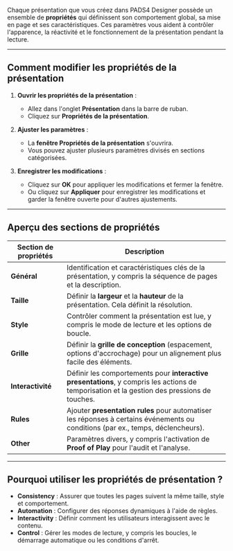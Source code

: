 Chaque présentation que vous créez dans PADS4 Designer possède un ensemble de **propriétés** qui définissent son comportement global, sa mise en page et ses caractéristiques. Ces paramètres vous aident à contrôler l'apparence, la réactivité et le fonctionnement de la présentation pendant la lecture.

***

## **Comment modifier les propriétés de la présentation**

1. **Ouvrir les propriétés de la présentation** :
   * Allez dans l'onglet **Présentation** dans la barre de ruban.
   * Cliquez sur **Propriétés de la présentation**.

2. **Ajuster les paramètres** :
   * La **fenêtre Propriétés de la présentation** s'ouvrira.
   * Vous pouvez ajuster plusieurs paramètres divisés en sections catégorisées.

3. **Enregistrer les modifications** :
   * Cliquez sur **OK** pour appliquer les modifications et fermer la fenêtre.
   * Ou cliquez sur **Appliquer** pour enregistrer les modifications et garder la fenêtre ouverte pour d'autres ajustements.

***

## **Aperçu des sections de propriétés**

| **Section de propriétés** | **Description**                                                                                                                              |
| ------------------------- | -------------------------------------------------------------------------------------------------------------------------------------------- |
| **Général**               | Identification et caractéristiques clés de la présentation, y compris la séquence de pages et la description.                                |
| **Taille**                | Définir la **largeur** et la **hauteur** de la présentation. Cela définit la résolution.                                                     |
| **Style**                 | Contrôler comment la présentation est lue, y compris le mode de lecture et les options de boucle.                                            |
| **Grille**                | Définir la **grille de conception** (espacement, options d'accrochage) pour un alignement plus facile des éléments.                          |
| **Interactivité**         | Définir les comportements pour **interactive presentations**, y compris les actions de temporisation et la gestion des pressions de touches. |
| **Rules**                 | Ajouter **presentation rules** pour automatiser les réponses à certains événements ou conditions (par ex., temps, déclencheurs).             |
| **Other**                 | Paramètres divers, y compris l'activation de **Proof of Play** pour l'audit et l'analyse.                                                    |

***

## **Pourquoi utiliser les propriétés de présentation ?**

* **Consistency** : Assurer que toutes les pages suivent la même taille, style et comportement.
* **Automation** : Configurer des réponses dynamiques à l'aide de règles.
* **Interactivity** : Définir comment les utilisateurs interagissent avec le contenu.
* **Control** : Gérer les modes de lecture, y compris les boucles, le démarrage automatique ou les conditions d'arrêt.
